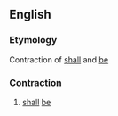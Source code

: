 ==English==

===Etymology===
Contraction of [[shall]] and [[be]]

===Contraction===
{{head|en|contraction}}

# {{label|en|obsolete}} [[shall]] [[be]]